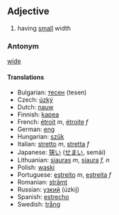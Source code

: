 == Adjective ==
#having [[small]] width

=== Antonym ===
[[wide]]

====Translations====

*Bulgarian: [[тесен]] (tesen)
*Czech: [[úzký]]
*Dutch: [[nauw]]
*Finnish: [[kapea]]
*French: [[étroit]] ''m'', [[étroite]] ''f''
*German: [[eng]]
*Hungarian: [[szűk]]
*Italian: [[stretto]] ''m'', [[stretta]] ''f''
*Japanese: [[狭い]] ([[せまい]], semái)
*Lithuanian: [[siauras]] ''m'', [[siaura]] ''f, n''
*Polish: [[wąski]]
*Portuguese: [[estreito]] ''m'', [[estreita]] ''f''
*Romanian: [[strâmt]]
*Russian: [[узкий]] (úzkij)
*Spanish: [[estrecho]]
*Swedish: [[trång]]